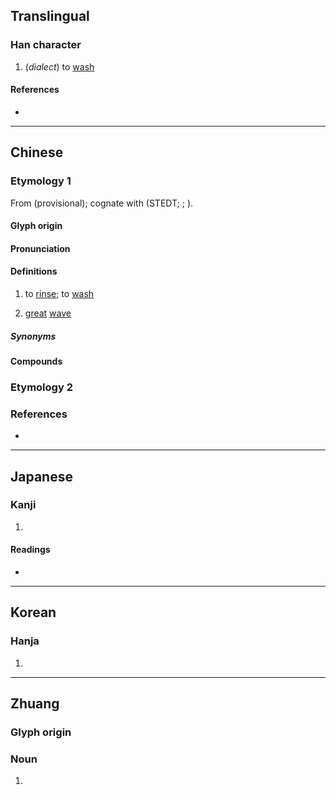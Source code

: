 {{character info}}
==Translingual==

===Han character===
{{Han char|rn=85|rad=水|as=03|sn=6|four=34130|canj=EK|ids=⿰氵大}}

# (''dialect'') to [[wash]]

====References====
* {{Han ref|kx=0605.010|dkj=17121|dj=0998.110|hdz=31552.010|uh=6C4F|ud=27727|bh=C9FB|bd=51707}}

----

==Chinese==

===Etymology 1===
{{zh-forms}}

From {{inh|zh|sit-pro|*r-labs||wave}} (provisional); cognate with {{cog|bo|རླབས}} (STEDT; {{zh-ref|Bodman, 1980}}; {{zh-ref|Schuessler, 2007}}).

====Glyph origin====
{{Han etym}}
{{Han compound|水|大|ls=psc|t1=water|c1=s|c2=p}}

====Pronunciation====
{{zh-pron
|m=dài,dà
|c=daai6
|mn=thōa
|w=3da
|mc=y
|oc=y
|cat=v,n
}}

====Definitions====
{{zh-hanzi}}

# {{lb|zh|Wu|including|_|Shanghainese Wu|Suzhou Wu}} to [[rinse]]; to [[wash]]
# [[great]] [[wave]]

=====Synonyms=====
{{zh-dial|洗}}

====Compounds====
{{zh-der|汏面|汏浴|汏浴間|汏手|汏衣裳機|汏衣裳粉|汏枋}}

===Etymology 2===
{{zh-see|汰|v}}

===References===
* {{R:twedu|B02014}}

----

==Japanese==

===Kanji===
{{ja-kanji|grade=|rs=水03}}

# {{rfdef|ja|sort=水03}}

====Readings====
* {{ja-readings|on=たい,だい,たつ,たち|kun=ある.う}}

----

==Korean==

===Hanja===
{{ko-hanja|대}}

# {{rfdef|ko|sort=水03}}

----

==Zhuang==

===Glyph origin===
{{Han compound|ls=psc
|氵|c1=s|t1=water
|大|c2=p
}}

===Noun===
{{za-head|noun}}

# {{za-sawndip form of|dah||river}}
